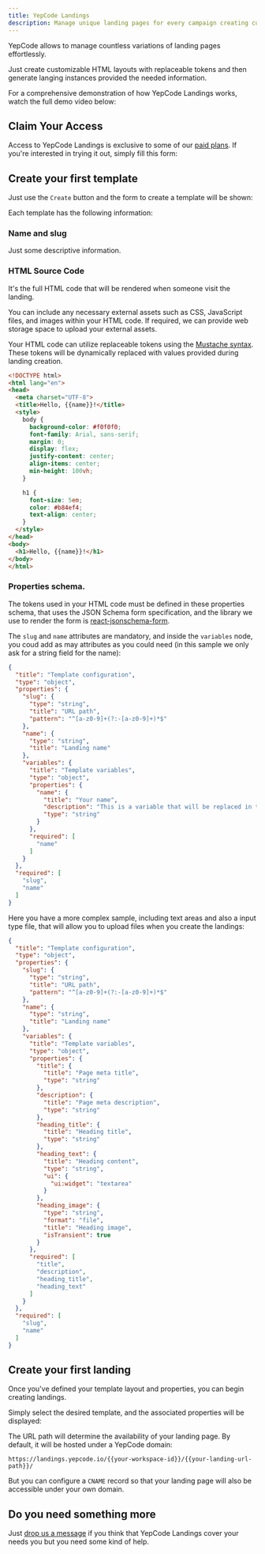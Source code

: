 ```yaml
---
title: YepCode Landings
description: Manage unique landing pages for every campaign creating customizable HTML layouts with replaceable tokens.
---
```


<script src="https://yepcode.io/sdk/forms.js"></script>


YepCode allows to manage countless variations of landing pages effortlessly.

Just create customizable HTML layouts with replaceable tokens and then generate langing instances provided the needed information.

For a comprehensive demonstration of how YepCode Landings works, watch the full demo video below:

<YouTube url="https://www.youtube.com/watch?v=IBlviq_oxgc" />

## Claim Your Access

Access to YepCode Landings is exclusive to some of our [paid plans](/docs/plans-and-limits#yepcode-landings). If you're interested in trying it out, simply fill this form:

<div className="YepCodeForm">
  <div
    data-yepcode-form-team="yepcode"
    data-yepcode-form-process="41e5c8f6-ad1a-4d21-8d7d-6d49b7239fb7"
  ></div>
</div>

## Create your first template

Just use the `Create` button and the form to create a template will be shown:

<Screenshot src="landings-edit-template.png" width="80%" />

Each template has the following information:

### Name and slug

Just some descriptive information.

### HTML Source Code

It's the full HTML code that will be rendered when someone visit the landing.

You can include any necessary external assets such as CSS, JavaScript files, and images within your HTML code. If required, we can provide web storage space to upload your external assets.

Your HTML code can utilize replaceable tokens using the [Mustache syntax](https://mustache.github.io/mustache.5.html). These tokens will be dynamically replaced with values provided during landing creation.

```html
<!DOCTYPE html>
<html lang="en">
<head>
  <meta charset="UTF-8">
  <title>Hello, {{name}}!</title>
  <style>
    body {
      background-color: #f0f0f0;
      font-family: Arial, sans-serif;
      margin: 0;
      display: flex;
      justify-content: center;
      align-items: center;
      min-height: 100vh;
    }

    h1 {
      font-size: 5em;
      color: #b84ef4;
      text-align: center;
    }
  </style>
</head>
<body>
  <h1>Hello, {{name}}!</h1>
</body>
</html>
```

### Properties schema.

The tokens used in your HTML code must be defined in these properties schema, that uses the JSON Schema form specification, and the library we use to render the form is [react-jsonschema-form](https://rjsf-team.github.io/react-jsonschema-form/docs/).

The `slug` and `name` attributes are mandatory, and inside the `variables` node, you coud add as may attributes as you could need (in this sample we only ask for a string field for the name):

```json
{
  "title": "Template configuration",
  "type": "object",
  "properties": {
    "slug": {
      "type": "string",
      "title": "URL path",
      "pattern": "^[a-z0-9]+(?:-[a-z0-9]+)*$"
    },
    "name": {
      "type": "string",
      "title": "Landing name"
    },
    "variables": {
      "title": "Template variables",
      "type": "object",
      "properties": {
        "name": {
          "title": "Your name",
          "description": "This is a variable that will be replaced in the landing render",
          "type": "string"
        }
      },
      "required": [
        "name"
      ]
    }
  },
  "required": [
    "slug",
    "name"
  ]
}
```

Here you have a more complex sample, including text areas and also a input type file, that will allow you to upload files when you create the landings:

```json
{
  "title": "Template configuration",
  "type": "object",
  "properties": {
    "slug": {
      "type": "string",
      "title": "URL path",
      "pattern": "^[a-z0-9]+(?:-[a-z0-9]+)*$"
    },
    "name": {
      "type": "string",
      "title": "Landing name"
    },
    "variables": {
      "title": "Template variables",
      "type": "object",
      "properties": {
        "title": {
          "title": "Page meta title",
          "type": "string"
        },
        "description": {
          "title": "Page meta description",
          "type": "string"
        },
        "heading_title": {
          "title": "Heading title",
          "type": "string"
        },
        "heading_text": {
          "title": "Heading content",
          "type": "string",
          "ui": {
            "ui:widget": "textarea"
          }
        },
        "heading_image": {
          "type": "string",
          "format": "file",
          "title": "Heading image",
          "isTransient": true
        }
      },
      "required": [
        "title",
        "description",
        "heading_title",
        "heading_text"
      ]
    }
  },
  "required": [
    "slug",
    "name"
  ]
}
```

## Create your first landing


Once you've defined your template layout and properties, you can begin creating landings.

Simply select the desired template, and the associated properties will be displayed:

<Screenshot src="landing-create-landing.png" width="80%" />

The URL path will determine the availability of your landing page. By default, it will be hosted under a YepCode domain:

```text
https://landings.yepcode.io/{{your-workspace-id}}/{{your-landing-url-path}}/
```

But you can configure a `CNAME` record so that your landing page will also be accessible under your own domain.

## Do you need something more

Just [drop us a message](https://yepcode.io/contact) if you think that YepCode Landings cover your needs you but you need some kind of help.